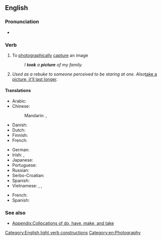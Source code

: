 ==English==

===Pronunciation===
* {{audio|en|En-au-take a picture.ogg|Audio (AU)}}

===Verb===
{{en-verb|[[take]]<,,took,taken> a [[picture]]}}

# {{lb|en|idiomatic}} To [[photographically]] [[capture]] an image
#: ''I '''took''' a '''picture''' of my family.''
# {{lb|en|informal}} ''Used as a rebuke to someone perceived to be staring at one. Also ''[[take a picture, it'll last longer]].

====Translations====
{{trans-top|capture an image}}
* Arabic: {{t|ar|اِلْتَقَطَ صُورَةً}}
* Chinese:
*: Mandarin: {{t+|cmn|照相|tr=zhàoxiàng|sc=Hani}}, {{t+|cmn|拍照|tr=pāizhào|sc=Hani}}
* Danish: {{t-needed|da}}
* Dutch: {{t|nl|[[een]] [[foto]] [[nemen]]}}
* Finnish: {{t|fi|[[ottaa]] [[kuva]]}}
* French: {{t+|fr|prendre en photo}}
{{trans-mid}}
* German: {{t|de|[[ein]] [[Foto]] [[machen]]}}
* Irish: {{t|ga|[[tóg]] [[pictiúr]]}}, {{t|ga|[[glac]] [[pictiúr]]}}
* Japanese: {{t+|ja|撮る|tr=とる, toru}}
* Portuguese: {{t|pt|tirar foto}}
* Russian: {{t|ru|сделать фото}}
* Serbo-Croatian: {{t-needed|sh}}
* Spanish: {{t|es|hacer una fotografía}}
* Vietnamese: {{t|vi|chụp hình}}, {{t+|vi|chụp ảnh}}, {{t+|vi|chụp}}
{{trans-bottom}}

{{trans-top|used as a rebuke}}
{{trans-mid}}
* French: {{t|fr|tu veux ma photo?}}
* Spanish: {{t|es|¿tengo monos en la cara?}}
{{trans-bottom}}

===See also===
* [[Appendix:Collocations of do, have, make, and take]]

[[Category:English light verb constructions]]
[[Category:en:Photography]]